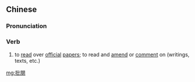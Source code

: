 ==Chinese==
{{zh-forms|s=批阅}}

===Pronunciation===
{{zh-pron
|m=pīyuè
|c=pai1 jyut6
|mn=qz:phoe-iat/tw:phoe-oa̍t/xm:phoe-ia̍t/twvk,zz:phe-oa̍t
|cat=v
}}

===Verb===
{{zh-verb}}

# to [[read]] over [[official]] [[paper]]s; to read and [[amend]] or [[comment]] on (writings, texts, etc.)

[[mg:批閱]]